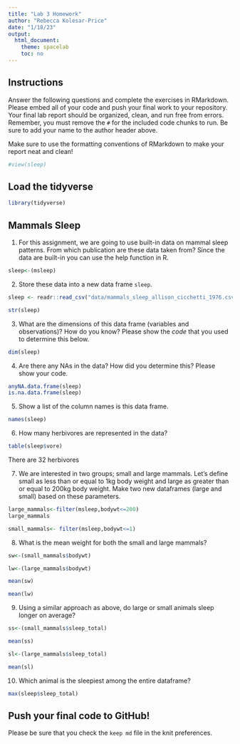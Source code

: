 ```yaml
---
title: "Lab 3 Homework"
author: "Rebecca Kolesar-Price"
date: "1/18/23"
output:
  html_document:
    theme: spacelab
    toc: no
---
```


## Instructions
Answer the following questions and complete the exercises in RMarkdown. Please embed all of your code and push your final work to your repository. Your final lab report should be organized, clean, and run free from errors. Remember, you must remove the `#` for the included code chunks to run. Be sure to add your name to the author header above.  

Make sure to use the formatting conventions of RMarkdown to make your report neat and clean!  
```r
#view(sleep)
```

## Load the tidyverse
```r
library(tidyverse)
```

## Mammals Sleep
1. For this assignment, we are going to use built-in data on mammal sleep patterns. From which publication are these data taken from? Since the data are built-in you can use the help function in R.
```r
sleep<-(msleep)
```

2. Store these data into a new data frame `sleep`.
```r
sleep <- readr::read_csv("data/mammals_sleep_allison_cicchetti_1976.csv")
```
```r
str(sleep)
```

3. What are the dimensions of this data frame (variables and observations)? How do you know? Please show the *code* that you used to determine this below.  
```r
dim(sleep)
```

4. Are there any NAs in the data? How did you determine this? Please show your code.  
```r
anyNA.data.frame(sleep)
is.na.data.frame(sleep)
```

5. Show a list of the column names is this data frame.
```r
names(sleep)
```

6. How many herbivores are represented in the data?  
```r
table(sleep$vore)
```
There are 32 herbivores


7. We are interested in two groups; small and large mammals. Let's define small as less than or equal to 1kg body weight and large as greater than or equal to 200kg body weight. Make two new dataframes (large and small) based on these parameters.


```r
large_mammals<-filter(msleep,bodywt<=200)
large_mammals
```

```r
small_mammals<- filter(msleep,bodywt<=1)
```

8. What is the mean weight for both the small and large mammals?
```r
sw<-(small_mammals$bodywt)
```
```r
lw<-(large_mammals$bodywt)
```
```r
mean(sw)
```

```r
mean(lw)
```

9. Using a similar approach as above, do large or small animals sleep longer on average?  
```r
ss<-(small_mammals$sleep_total)
```
```r
mean(ss)
```
```r
sl<-(large_mammals$sleep_total)
```

```r
mean(sl)
```

10. Which animal is the sleepiest among the entire dataframe?
```r
max(sleep$sleep_total)
```


## Push your final code to GitHub!
Please be sure that you check the `keep md` file in the knit preferences.   